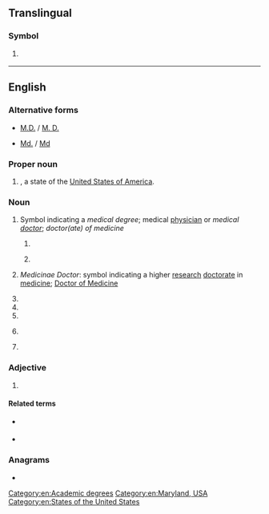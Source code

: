 {{also|md|Md|MD|.md|m/d|md.|Md.|m.d.|M.D.|M. D.}}
==Translingual==

===Symbol===
{{mul-symbol}}

# {{ISO 3166|1|2|Moldova|from=1992}}
#: {{syn|mul|MDA|qq1={{w|ISO 3166-1 alpha-3|alpha-3}}}}

{{c|mul|Moldova}}

----

==English==

===Alternative forms===
* {{sense|initialism}} [[M.D.#Initialism|M.D.]] / [[M. D.]]
* {{sense|Maryland}} [[Md.]] / [[Md]]

===Proper noun===
{{en-proper-noun}}

# {{abbreviation of|en|Maryland}}, a state of the [[United States of America]].

===Noun===
{{en-noun}}

# {{lb|en|US}} Symbol indicating a ''medical degree''; medical [[physician]] or ''medical [[doctor]]''; ''doctor(ate) of medicine''
## {{initialism of|en|[[medical]] [[doctor]]}} {{gloss|medical physician; medical surgeon}}
## {{initialism of|en|[[doctorate]] of [[medicine]]}} {{gloss|medical degree}}
# {{lb|en|British}} ''Medicinae Doctor'': symbol indicating a higher [[research]] [[doctorate]] in [[medicine]]; [[w:Doctor of Medicine#United Kingdom, Ireland and some Commonwealth countries|Doctor of Medicine]]
# {{abbreviation of|en|[[medical]] [[device]]}}
# {{abbreviation of|en|managing director}}
# {{short for|en|MiniDisc}}
# {{lb|en|military|US}} {{initialism of|en|[[Marine]] [[detachment]]}}
# {{abbreviation of|en|magnetodynamics}}

===Adjective===
{{en-adj|-}}

# {{abbreviation of|en|magnetodynamic}}

====Related terms====
* {{l|en|MHD}} {{gloss|magnetohydrodynamic}}
* {{l|en|MPD}} {{gloss|magnetoplasmadynamic}}

===Anagrams===
* {{anagrams|en|a=dm|D.M.|DM}}

[[Category:en:Academic degrees]]
[[Category:en:Maryland, USA]]
[[Category:en:States of the United States]]